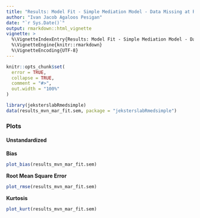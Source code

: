 ```yaml
---
title: "Results: Model Fit - Simple Mediation Model - Data Missing at Random"
author: "Ivan Jacob Agaloos Pesigan"
date: "`r Sys.Date()`"
output: rmarkdown::html_vignette
vignette: >
  %\VignetteIndexEntry{Results: Model Fit - Simple Mediation Model - Data Missing at Random}
  %\VignetteEngine{knitr::rmarkdown}
  %\VignetteEncoding{UTF-8}
---
```


```r
knitr::opts_chunk$set(
  error = TRUE,
  collapse = TRUE,
  comment = "#>",
  out.width = "100%"
)
```

```r
library(jeksterslabRmedsimple)
data(results_mvn_mar_fit.sem, package = "jeksterslabRmedsimple")
```

### Plots

#### Unstandardized

**Bias**

```r
plot_bias(results_mvn_mar_fit.sem)
```

**Root Mean Square Error**

```r
plot_rmse(results_mvn_mar_fit.sem)
```

**Kurtosis**

```r
plot_kurt(results_mvn_mar_fit.sem)
```
